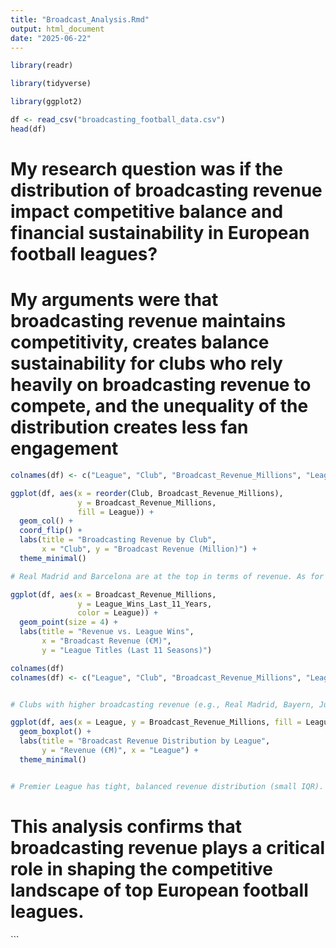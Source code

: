 ```yaml
---
title: "Broadcast_Analysis.Rmd"
output: html_document
date: "2025-06-22"
---
```


```r

library(readr)

library(tidyverse)

library(ggplot2)

df <- read_csv("broadcasting_football_data.csv")
head(df)
```

# My research question was if the distribution of broadcasting revenue impact competitive balance and financial sustainability in European football leagues?
# My arguments were that broadcasting revenue maintains competitivity, creates balance sustainability for clubs who rely heavily on broadcasting revenue to compete, and the unequality of the distribution creates less fan engagement

```r
colnames(df) <- c("League", "Club", "Broadcast_Revenue_Millions", "League_Wins_Last_11_Years")
```

```r

ggplot(df, aes(x = reorder(Club, Broadcast_Revenue_Millions), 
               y = Broadcast_Revenue_Millions, 
               fill = League)) +
  geom_col() +
  coord_flip() +
  labs(title = "Broadcasting Revenue by Club",
       x = "Club", y = "Broadcast Revenue (Million)") +
  theme_minimal()

# Real Madrid and Barcelona are at the top in terms of revenue. As for the other teams in the same league, there is a gap between them. Premier League clubs (Man City, Liverpool, Chelsea, Tottenham) also receive large, fairly balanced payments. Clubs from Serie A (Napoli, Inter, Juventus) are balanced, but clearly lower in revenue. There’s a clear concentration of broadcasting revenue among top Spanish and English clubs, with much smaller distribution among Italian clubs. This hints at unequal revenue sharing across leagues.
```

```r

ggplot(df, aes(x = Broadcast_Revenue_Millions, 
               y = League_Wins_Last_11_Years, 
               color = League)) +
  geom_point(size = 4) +
  labs(title = "Revenue vs. League Wins",
       x = "Broadcast Revenue (€M)",
       y = "League Titles (Last 11 Seasons)")

colnames(df)
colnames(df) <- c("League", "Club", "Broadcast_Revenue_Millions", "League_Wins_Last_11_Years")


# Clubs with higher broadcasting revenue (e.g., Real Madrid, Bayern, Juventus) also tend to have more league titles. There’s a loose positive correlation — more money seems to associate with more dominance. But it’s not perfect, some well-funded clubs (like PSG or Chelsea-type equivalents) don’t win as much. While high broadcasting revenue doesn’t guarantee titles, there’s a strong tendency that wealthier clubs dominate their leagues. This supports my hypothesis about broadcasting money driving competitive imbalance.
```

```r

ggplot(df, aes(x = League, y = Broadcast_Revenue_Millions, fill = League)) +
  geom_boxplot() +
  labs(title = "Broadcast Revenue Distribution by League",
       y = "Revenue (€M)", x = "League") +
  theme_minimal()


# Premier League has tight, balanced revenue distribution (small IQR). La Liga has high variance, with a few clubs (e.g., Real, Barca) making much more than others. Serie A has low overall revenue and very little variance, meaning all clubs get less and nearly the same. The Premier League practices more equal revenue sharing, while La Liga shows extreme inequality. Serie A distributes less to all showing both inequality and low revenue.
```


# This analysis confirms that broadcasting revenue plays a critical role in shaping the competitive landscape of top European football leagues.
```


